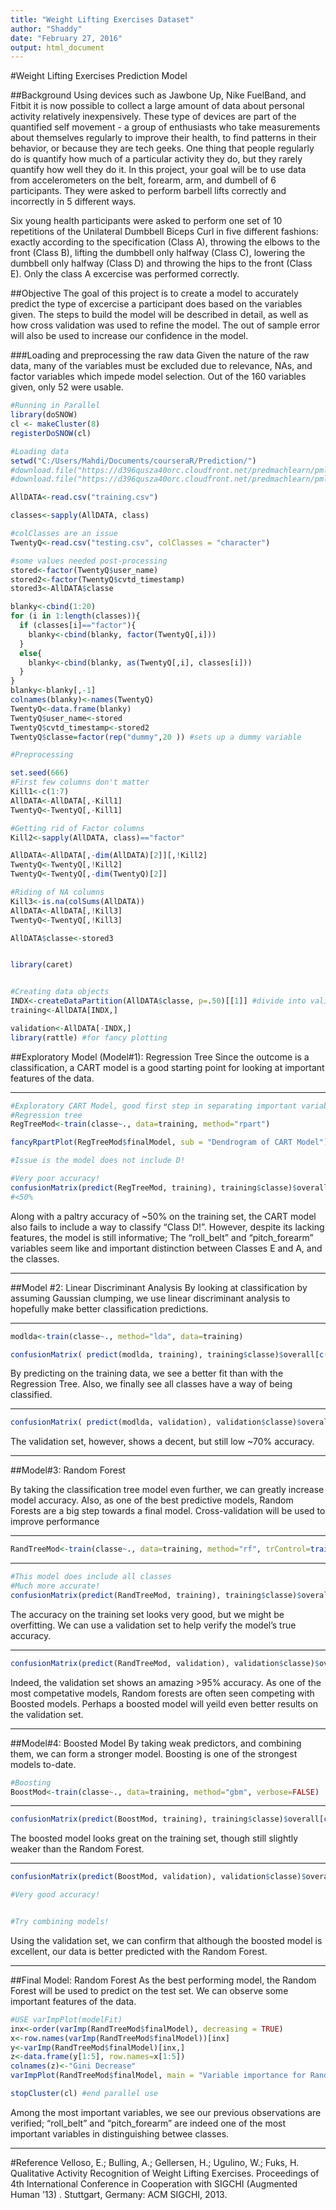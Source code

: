 ---
title: "Weight Lifting Exercises Dataset"
author: "Shaddy"
date: "February 27, 2016"
output: html_document
---
#Weight Lifting Exercises Prediction Model

##Background
Using devices such as Jawbone Up, Nike FuelBand, and Fitbit it is now possible to collect a large amount of data about personal activity relatively inexpensively. These type of devices are part of the quantified self movement - a group of enthusiasts who take measurements about themselves regularly to improve their health, to find patterns in their behavior, or because they are tech geeks. One thing that people regularly do is quantify how much of a particular activity they do, but they rarely quantify how well they do it. In this project, your goal will be to use data from accelerometers on the belt, forearm, arm, and dumbell of 6 participants. They were asked to perform barbell lifts correctly and incorrectly in 5 different ways.

Six young health participants were asked to perform one set of 10 repetitions of the Unilateral Dumbbell Biceps Curl in five different fashions: exactly according to the specification (Class A), throwing the elbows to the front (Class B), lifting the dumbbell only halfway (Class C), lowering the dumbbell only halfway (Class D) and throwing the hips to the front (Class E). Only the class A excercise was performed correctly.

##Objective
The goal of this project is to create a model to accurately predict the type of excercise a participant does based on the variables given. The steps to build the model will be described in detail, as well as how cross validation was used to refine the model. The out of sample error will also be used to increase our confidence in the model.

###Loading and preprocessing the raw data
Given the nature of the raw data, many of the variables must be excluded due to relevance, NAs, and factor variables which impede model selection. Out of the 160 variables given, only 52 were usable.

```{r loading data, echo=FALSE, results='hide', include= FALSE, cache=TRUE}
#Running in Parallel
library(doSNOW)
cl <- makeCluster(8)
registerDoSNOW(cl)

#Loading data
setwd("C:/Users/Mahdi/Documents/courseraR/Prediction/")
#download.file("https://d396qusza40orc.cloudfront.net/predmachlearn/pml-training.csv", destfile = "training.csv")
#download.file("https://d396qusza40orc.cloudfront.net/predmachlearn/pml-testing.csv", destfile = "testing.csv")

AllDATA<-read.csv("training.csv")

classes<-sapply(AllDATA, class)

#colClasses are an issue
TwentyQ<-read.csv("testing.csv", colClasses = "character")

#some values needed post-processing
stored<-factor(TwentyQ$user_name)
stored2<-factor(TwentyQ$cvtd_timestamp)
stored3<-AllDATA$classe

blanky<-cbind(1:20)
for (i in 1:length(classes)){
  if (classes[i]=="factor"){
    blanky<-cbind(blanky, factor(TwentyQ[,i]))
  }
  else{
    blanky<-cbind(blanky, as(TwentyQ[,i], classes[i]))
  }
}
blanky<-blanky[,-1]
colnames(blanky)<-names(TwentyQ)
TwentyQ<-data.frame(blanky)
TwentyQ$user_name<-stored
TwentyQ$cvtd_timestamp<-stored2
TwentyQ$classe=factor(rep("dummy",20 )) #sets up a dummy variable

#Preprocessing

set.seed(666)
#First few columns don't matter
Kill1<-c(1:7)
AllDATA<-AllDATA[,-Kill1]
TwentyQ<-TwentyQ[,-Kill1]

#Getting rid of Factor columns
Kill2<-sapply(AllDATA, class)=="factor"

AllDATA<-AllDATA[,-dim(AllDATA)[2]][,!Kill2]
TwentyQ<-TwentyQ[,!Kill2]
TwentyQ<-TwentyQ[,-dim(TwentyQ)[2]]

#Riding of NA columns
Kill3<-is.na(colSums(AllDATA))
AllDATA<-AllDATA[,!Kill3]
TwentyQ<-TwentyQ[,!Kill3]

AllDATA$classe<-stored3


library(caret)


#Creating data objects
INDX<-createDataPartition(AllDATA$classe, p=.50)[[1]] #divide into validation set based on the "classe" variable
training<-AllDATA[INDX,]

validation<-AllDATA[-INDX,]
library(rattle) #for fancy plotting


```

##Exploratory Model (Model#1): Regression Tree
Since the outcome is a classification, a CART model is a good starting point for looking at important features of the data.

***

```{r Model1, echo=FALSE, include=FALSE, cache=TRUE}
#Exploratory CART Model, good first step in separating important variables. 
#Regression tree
RegTreeMod<-train(classe~., data=training, method="rpart")

```
```{r Model1_cont1, echo=FALSE, cache=TRUE}

fancyRpartPlot(RegTreeMod$finalModel, sub = "Dendrogram of CART Model")

#Issue is the model does not include D!

#Very poor accuracy!
confusionMatrix(predict(RegTreeMod, training), training$classe)$overall[c(1,3,4)]
#<50%

```

Along with a paltry accuracy of ~50% on the training set, the CART model also fails to include a way to classify "Class D!". However, despite its lacking features, the model is still informative; The "roll_belt" and "pitch_forearm" variables seem like and important distinction between Classes E and A, and the classes. 

***

##Model #2: Linear Discriminant Analysis
By looking at classification by assuming Gaussian clumping, we use linear discriminant analysis to hopefully make better classification predictions. 

***

```{r Model2, echo=FALSE, include=FALSE, cache=TRUE}
modlda<-train(classe~., method="lda", data=training)
```
```{r MOdel2_cont1, echo=FALSE, cache=TRUE}
confusionMatrix( predict(modlda, training), training$classe)$overall[c(1,3,4)]
```
By predicting on the training data, we see a better fit than with the Regression Tree. Also, we finally see all classes have a way of being classified.

***

```{r Model2_cont2, echo=FALSE, cache=TRUE}
confusionMatrix( predict(modlda, validation), validation$classe)$overall[c(1,3,4)]
```
The validation set, however, shows a decent, but still low ~70% accuracy. 

***


##Model#3: Random Forest

By taking the classification tree model even further, we can greatly increase model accuracy. Also, as one of the best predictive models, Random Forests are a big step towards a final model. Cross-validation will be used to improve performance

***

``` {r Model3, echo=FALSE,include=FALSE, cache=TRUE}
RandTreeMod<-train(classe~., data=training, method="rf", trControl=trainControl(method="cv")) #helps speed up selection
```

***

```{r Model3_cont1, echo=FALSE, cache=TRUE}
#This model does include all classes
#Much more accurate!
confusionMatrix(predict(RandTreeMod, training), training$classe)$overall[c(1,3,4)]
```
The accuracy on the training set looks very good, but we might be overfitting. We can use a validation set to help verify the model's true accuracy.

***

```{r Model3_cont2, echo=FALSE, cache=TRUE}
confusionMatrix(predict(RandTreeMod, validation), validation$classe)$overall[c(1,3,4)]
```

Indeed, the validation set shows an amazing >95% accuracy. As one of the most competative models, Random forests are often seen competing with Boosted models. Perhaps a boosted model will yeild even better results on the validation set. 

***

##Model#4: Boosted Model
By taking weak predictors, and combining them, we can form a stronger model. Boosting is one of the strongest models to-date.

```{r Model4, echo=FALSE, include=FALSE, cache=TRUE}

#Boosting
BoostMod<-train(classe~., data=training, method="gbm", verbose=FALSE) 
```

***

```{r Model4_cont1, echo=FALSE, cache=TRUE}
confusionMatrix(predict(BoostMod, training), training$classe)$overall[c(1,3,4)]
```
The boosted model looks great on the training set, though still slightly weaker than the Random Forest.


***

```{r Model4_cont2,echo=FALSE, cache=TRUE }
confusionMatrix(predict(BoostMod, validation), validation$classe)$overall[c(1,3,4)]

#Very good accuracy!


#Try combining models!

```

Using the validation set, we can confirm that although the boosted model is excellent, our data is better predicted with the Random Forest.

***

##Final Model: Random Forest
As the best performing model, the Random Forest will be used to predict on the test set. We can observe some important features of the data.

```{r Model3_cont3, echo=FALSE, cache=TRUE}

#USE varImpPlot(modelFit)
inx<-order(varImp(RandTreeMod$finalModel), decreasing = TRUE)
x<-row.names(varImp(RandTreeMod$finalModel))[inx]
y<-varImp(RandTreeMod$finalModel)[inx,]
z<-data.frame(y[1:5], row.names=x[1:5])
colnames(z)<-"Gini Decrease"
varImpPlot(RandTreeMod$finalModel, main = "Variable importance for Random Forest Model")

stopCluster(cl) #end parallel use

```

Among the most important variables, we see our previous observations are verified; "roll_belt" and "pitch_forearm" are indeed one of the most important variables in distinguishing betwee classes.

***

#Reference
Velloso, E.; Bulling, A.; Gellersen, H.; Ugulino, W.; Fuks, H. Qualitative Activity Recognition of Weight Lifting Exercises. Proceedings of 4th International Conference in Cooperation with SIGCHI (Augmented Human '13) . Stuttgart, Germany: ACM SIGCHI, 2013.

